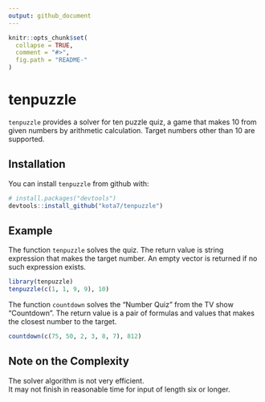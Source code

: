 ```yaml
---
output: github_document
---
```


<!-- README.md is generated from README.Rmd. Please edit that file -->

```r
knitr::opts_chunk$set(
  collapse = TRUE,
  comment = "#>",
  fig.path = "README-"
)
```

# tenpuzzle

`tenpuzzle` provides a solver for ten puzzle quiz, a game that makes 10 from given numbers by arithmetic calculation.
Target numbers other than 10 are supported.

## Installation

You can install `tenpuzzle` from github with:


```r
# install.packages("devtools")
devtools::install_github("kota7/tenpuzzle")
```

## Example

The function `tenpuzzle` solves the quiz.
The return value is string expression that makes the target number.
An empty vector is returned if no such expression exists.

```r
library(tenpuzzle)
tenpuzzle(c(1, 1, 9, 9), 10)
```

The function `countdown` solves the "Number Quiz" from the TV show "Countdown".
The return value is a pair of formulas and values that makes the closest number to the target.

```r
countdown(c(75, 50, 2, 3, 8, 7), 812)
```

 
## Note on the Complexity

The solver algorithm is not very efficient.  
It may not finish in reasonable time for input of length six or longer.
